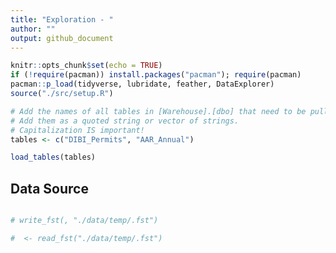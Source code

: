 ```yaml
---
title: "Exploration - "
author: ""
output: github_document
---
```


```r
knitr::opts_chunk$set(echo = TRUE)
if (!require(pacman)) install.packages("pacman"); require(pacman)
pacman::p_load(tidyverse, lubridate, feather, DataExplorer)
source("./src/setup.R")

# Add the names of all tables in [Warehouse].[dbo] that need to be pulled
# Add them as a quoted string or vector of strings.
# Capitalization IS important!
tables <- c("DIBI_Permits", "AAR_Annual")

load_tables(tables)
```

## Data Source

```r

```


```r



# write_fst(, "./data/temp/.fst")
```

```r
#  <- read_fst("./data/temp/.fst")



```